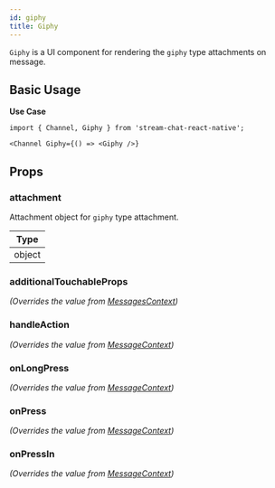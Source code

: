 ```yaml
---
id: giphy
title: Giphy
---
```




`Giphy` is a UI component for rendering the `giphy` type attachments on message.

## Basic Usage

**Use Case**

```tsx
import { Channel, Giphy } from 'stream-chat-react-native';

<Channel Giphy={() => <Giphy />}
```

## Props

### attachment

Attachment object for `giphy` type attachment.

| Type |
| - |
| object |

### additionalTouchableProps

_(Overrides the value from [MessagesContext](../../contexts/messages-context))_

<AdditionalTouchableProps />

### handleAction

_(Overrides the value from [MessageContext](../../contexts/message-context))_

<HandleAction />

### onLongPress

_(Overrides the value from [MessageContext](../../contexts/message-context))_

<OnLongPress />

### onPress

_(Overrides the value from [MessageContext](../../contexts/message-context))_

<OnPress />

### onPressIn

_(Overrides the value from [MessageContext](../../contexts/message-context))_

<OnPressIn />